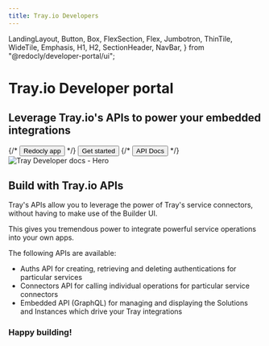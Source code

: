 ```yaml
---
title: Tray.io Developers
---
```


  LandingLayout,
  Button,
  Box,
  FlexSection,
  Flex,
  Jumbotron,
  ThinTile,
  WideTile,
  Emphasis,
  H1,
  H2,
  SectionHeader,
  NavBar,
} from "@redocly/developer-portal/ui";


<Jumbotron>
  <NavBar location={props.location} standalone={false} />
  <Flex p={20} justifyContent="space-evenly">
    <div style={{marginRight:"10px"}}>
      <h1 style={{textAlign:"left"}}>Tray.io Developer portal</h1>
      <h2 style={{textAlign:"left"}}>
        Leverage Tray.io's APIs to power your embedded integrations
      </h2>
      <Flex justifyContent="flex-start">
        {/* <Button size="xlarge" to="https://app.redoc.ly">
          Redocly app
        </Button> */}
        <Button variant="outlined" size="xlarge" to="developer-portal/index.md">
          Get started
        </Button>
        {/* <Button variant="outlined" size="xlarge" to="https://redoc.ly/docs">
          API Docs
        </Button> */}
      </Flex>
    </div>
    <Flex>
      <img src="https://images.ctfassets.net/7rbn0raz0t75/LT4m5nSsFGbCu0G9K63nw/97b0c4874ca334f9342380ea59c39c24/Embedded_-_Connectivity.png" alt="Tray Developer docs - Hero" style={{width:"100%", height:"auto"}} />
    </Flex>
  </Flex>
</Jumbotron>
<Box my={25}>
  <h2 style={{margin:"0px", fontSize:"2rem", marginBottom:"1rem"}}>
    <Emphasis>Build with Tray.io APIs</Emphasis>
  </h2>
  <div style={{flexWrap: "wrap"}}>
    <p>
      Tray's APIs allow you to leverage the power of Tray's service connectors,
      without having to make use of the Builder UI.
    </p>
    <p>
      This gives you tremendous power to integrate powerful service operations
      into your own apps.
    </p>
    <p>
      The following APIs are available:
    </p>
    <ul>
      <li>
        <Emphasis>Auths API</Emphasis> for creating, retrieving and deleting
        authentications for particular services
      </li>
      <li>
        <Emphasis>Connectors API</Emphasis> for calling individual operations
        for particular service connectors
      </li>
      <li>
        <Emphasis>Embedded API (GraphQL)</Emphasis> for managing and
        displaying the Solutions and Instances which drive your Tray
        integrations
      </li>
    </ul>
    <h3 style={{textAlign:"right", paddingRight:"2rem"}}>
      Happy building!
    </h3>
  </div>
</Box>
